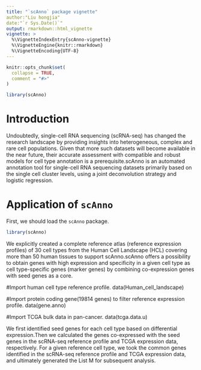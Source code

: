 ```yaml
---
title: "`scAnno` package vignette"
author:"Liu hongjia"
date:"`r Sys.Date()`"
output: rmarkdown::html_vignette
vignette: >
  %\VignetteIndexEntry{scAnno-vignette}
  %\VignetteEngine{knitr::rmarkdown}
  %\VignetteEncoding{UTF-8}
---
```


```r
knitr::opts_chunk$set(
  collapse = TRUE,
  comment = "#>"
)
```

```r
library(scAnno)
```

# Introduction
Undoubtedly, single-cell RNA sequencing (scRNA-seq) has changed the research landscape by providing insights into heterogeneous, complex and rare cell populations. Given that more such datasets will become available in the near future, their accurate assessment with compatible and robust models for cell type annotation is a prerequisite.scAnno is an automated annotation tool for single-cell RNA sequencing datasets primarily based on the single cell cluster levels, using a joint deconvolution strategy and logistic regression.

# Application of `scAnno`
First, we should load the `scAnno` package.

```r

library(scAnno)
```
We explicitly created a complete reference atlas (reference expression profiles) of 30 cell types from the Human Cell Landscape (HCL) covering more than 50 human tissues to support scAnno.scAnno offers a possibility to obtain genes with high expression and specificity in a given cell type as cell type-specific genes (marker genes) by combining co-expression genes with seed genes as a core.

#Import human cell type reference profile.
data(Human_cell_landscape)

#Import protein coding gene(19814 genes) to filter reference expression profile.
data(gene.anno)

#Import TCGA bulk data in pan-cancer.
data(tcga.data.u)

We first identified seed genes for each cell type based on differential expression.Then we calculated the genes co-expressed with the seed genes in the scRNA-seq reference profile and TCGA expression data, respectively. For a given reference cell type, we took the common genes identified in the scRNA-seq reference profile and TCGA expression data, and ultimately generated the List M for subsequent analysis.

#











